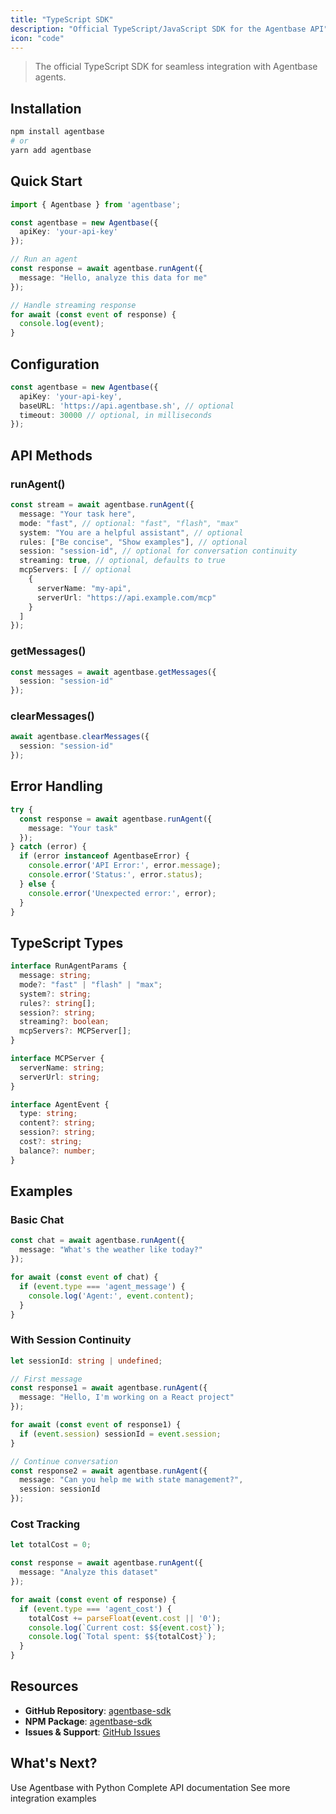 ```yaml
---
title: "TypeScript SDK"
description: "Official TypeScript/JavaScript SDK for the Agentbase API"
icon: "code"
---
```


> The official TypeScript SDK for seamless integration with Agentbase agents.

## Installation

```bash
npm install agentbase
# or
yarn add agentbase
```

## Quick Start

```typescript
import { Agentbase } from 'agentbase';

const agentbase = new Agentbase({
  apiKey: 'your-api-key'
});

// Run an agent
const response = await agentbase.runAgent({
  message: "Hello, analyze this data for me"
});

// Handle streaming response
for await (const event of response) {
  console.log(event);
}
```

## Configuration

```typescript
const agentbase = new Agentbase({
  apiKey: 'your-api-key',
  baseURL: 'https://api.agentbase.sh', // optional
  timeout: 30000 // optional, in milliseconds
});
```

## API Methods

### runAgent()

```typescript
const stream = await agentbase.runAgent({
  message: "Your task here",
  mode: "fast", // optional: "fast", "flash", "max"
  system: "You are a helpful assistant", // optional
  rules: ["Be concise", "Show examples"], // optional
  session: "session-id", // optional for conversation continuity
  streaming: true, // optional, defaults to true
  mcpServers: [ // optional
    {
      serverName: "my-api",
      serverUrl: "https://api.example.com/mcp"
    }
  ]
});
```

### getMessages()

```typescript
const messages = await agentbase.getMessages({
  session: "session-id"
});
```

### clearMessages()

```typescript
await agentbase.clearMessages({
  session: "session-id"
});
```

## Error Handling

```typescript
try {
  const response = await agentbase.runAgent({
    message: "Your task"
  });
} catch (error) {
  if (error instanceof AgentbaseError) {
    console.error('API Error:', error.message);
    console.error('Status:', error.status);
  } else {
    console.error('Unexpected error:', error);
  }
}
```

## TypeScript Types

```typescript
interface RunAgentParams {
  message: string;
  mode?: "fast" | "flash" | "max";
  system?: string;
  rules?: string[];
  session?: string;
  streaming?: boolean;
  mcpServers?: MCPServer[];
}

interface MCPServer {
  serverName: string;
  serverUrl: string;
}

interface AgentEvent {
  type: string;
  content?: string;
  session?: string;
  cost?: string;
  balance?: number;
}
```

## Examples

### Basic Chat

```typescript
const chat = await agentbase.runAgent({
  message: "What's the weather like today?"
});

for await (const event of chat) {
  if (event.type === 'agent_message') {
    console.log('Agent:', event.content);
  }
}
```

### With Session Continuity

```typescript
let sessionId: string | undefined;

// First message
const response1 = await agentbase.runAgent({
  message: "Hello, I'm working on a React project"
});

for await (const event of response1) {
  if (event.session) sessionId = event.session;
}

// Continue conversation
const response2 = await agentbase.runAgent({
  message: "Can you help me with state management?",
  session: sessionId
});
```

### Cost Tracking

```typescript
let totalCost = 0;

const response = await agentbase.runAgent({
  message: "Analyze this dataset"
});

for await (const event of response) {
  if (event.type === 'agent_cost') {
    totalCost += parseFloat(event.cost || '0');
    console.log(`Current cost: $${event.cost}`);
    console.log(`Total spent: $${totalCost}`);
  }
}
```

## Resources

- **GitHub Repository**: [agentbase-sdk](https://github.com/AgentbaseHQ/agentbase-sdk)
- **NPM Package**: [agentbase-sdk](https://www.npmjs.com/package/agentbase-sdk)
- **Issues & Support**: [GitHub Issues](https://github.com/AgentbaseHQ/agentbase-sdk/issues)

## What's Next?

<CardGroup cols={3}>
  <Card title="Python SDK" icon="python" href="/sdk/python-sdk">
    Use Agentbase with Python
  </Card>
  
  <Card title="API Reference" icon="code" href="/api/run-agent">
    Complete API documentation
  </Card>
  
  <Card title="Examples" icon="lightbulb" href="/api/api-call-example">
    See more integration examples
  </Card>
</CardGroup>
